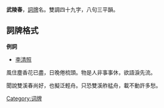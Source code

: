 {{multiple issues|
{{expand|time=2017-03-26T14:52:46+00:00}}
{{refimprove|time=2017-03-26T14:52:46+00:00}}
{{unreferenced|time=2017-03-26T14:52:46+00:00}}
}}
'''武陵春'''，[[詞牌|詞牌]]名。雙調四十九字，八句三平韻。

== 詞牌格式 ==
{{平仄|
[平]仄[平]平平仄仄，仄[仄]仄平'''平'''。[仄]仄平平仄仄'''平'''，[仄]仄仄平'''平'''。

[平]仄[平]平平仄仄，仄[仄]仄平'''平'''。[仄]仄平平仄仄'''平'''，仄仄仄，仄平'''平'''。}}


'''例詞'''
*[[李清照|李清照]]

風住塵香花已盡，日晚倦梳頭。物是人非事事休，欲語淚先流。

聞說雙溪春尚好，也擬泛輕舟。只恐雙溪舴艋舟，載不動許多愁。


{{詞牌}}
[[Category:词牌|Category:词牌]]
{{stub}}